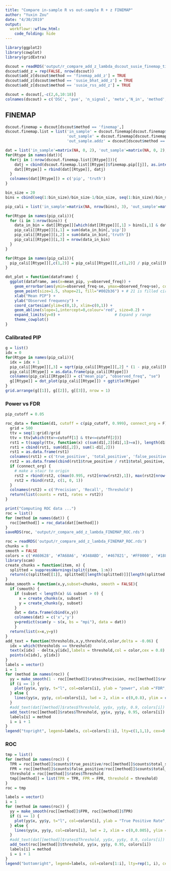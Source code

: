 ```yaml
---
title: "Compare in-sample R vs out-sample R + z FINEMAP"
author: "Yuxin Zou"
date: "4/30/2019"
output: 
  workflowr::wflow_html:
    code_folding: hide
---
```


```r
library(ggplot2)
library(cowplot)
library(gridExtra)
```

```r
dscout = readRDS('output/r_compare_add_z_lambda_dscout_susie_finemap_tibble.rds')
dscout$add_z = rep(FALSE, nrow(dscout))
dscout$add_z[dscout$method == 'finemap_add_z'] = TRUE
dscout$add_z[dscout$method == 'susie_bhat_add_z'] = TRUE
dscout$add_z[dscout$method == 'susie_rss_add_z'] = TRUE

dscout = dscout[,-c(2,6,10:18)]
colnames(dscout) = c('DSC', 'pve', 'n_signal', 'meta','N_in', 'method', 'ld_method','finemap.pip','add_z')
```

## FINEMAP

```r
dscout.finemap = dscout[dscout$method == 'finemap',]
dscout.finemap.list = list('in_sample' = dscout.finemap[dscout.finemap$ld_method == 'in_sample',],
                           'out_sample' = dscout.finemap[dscout.finemap$ld_method == 'out_sample',],
                           'out_sample.addz' = dscout[dscout$method == 'finemap_add_z',])
```

```r
dat = list('in_sample'=matrix(NA, 0, 2), 'out_sample'=matrix(NA, 0, 2), 'out_sample.addz'=matrix(NA, 0, 2))
for(Rtype in names(dat)){
  for(j in 1:nrow(dscout.finemap.list[[Rtype]])){
    datj = cbind(dscout.finemap.list[[Rtype]]$finemap.pip[[j]], as.integer(dscout.finemap.list[[Rtype]]$meta[[j]]$true_coef!=0))
    dat[[Rtype]] = rbind(dat[[Rtype]], datj)
  }
  colnames(dat[[Rtype]]) = c('pip', 'truth')
}
```

```r
bin_size = 20
bins = cbind(seq(1:bin_size)/bin_size-1/bin_size, seq(1:bin_size)/bin_size)

pip_cali = list('in_sample'=matrix(NA, nrow(bins), 3), 'out_sample'=matrix(NA, nrow(bins), 3), 'out_sample.addz'=matrix(NA, nrow(bins), 3))

for(Rtype in names(pip_cali)){
  for (i in 1:nrow(bins)) {
    data_in_bin = dat[[Rtype]][which(dat[[Rtype]][,1] > bins[i,1] & dat[[Rtype]][,1] < bins[i,2]),, drop=FALSE]
    pip_cali[[Rtype]][i,1] = sum(data_in_bin[,'pip'])
    pip_cali[[Rtype]][i,2] = sum(data_in_bin[,'truth'])
    pip_cali[[Rtype]][i,3] = nrow(data_in_bin)
  }
}

for(Rtype in names(pip_cali)){
  pip_cali[[Rtype]][,c(1,2)] = pip_cali[[Rtype]][,c(1,2)] / pip_cali[[Rtype]][,3]
}

```

```r
dot_plot = function(dataframe) {
  ggplot(dataframe, aes(x=mean_pip, y=observed_freq)) + 
    geom_errorbar(aes(ymin=observed_freq-se, ymax=observed_freq+se), colour="gray", size = 0.2, width=.01) + 
    geom_point(size=1.5, shape=21, fill="#002b36") + # 21 is filled circle 
    xlab("Mean PIP") +
    ylab("Observed frequency") +
    coord_cartesian(ylim=c(0,1), xlim=c(0,1)) +
    geom_abline(slope=1,intercept=0,colour='red', size=0.2) +
    expand_limits(y=0) +                        # Expand y range
    theme_cowplot()
}
```

### Calibrated PIP

```r
g = list()
idx = 0
for(Rtype in names(pip_cali)){
  idx = idx + 1
  pip_cali[[Rtype]][,3] = sqrt(pip_cali[[Rtype]][,2] * (1 - pip_cali[[Rtype]][,2]) / pip_cali[[Rtype]][,3]) * 2
  pip_cali[[Rtype]] = as.data.frame(pip_cali[[Rtype]])
  colnames(pip_cali[[Rtype]]) = c("mean_pip", "observed_freq", "se")
  g[[Rtype]] = dot_plot(pip_cali[[Rtype]]) + ggtitle(Rtype)
}
grid.arrange(g[[1]], g[[2]], g[[3]], nrow = 1)
```

### Power vs FDR

```r
pip_cutoff = 0.05

roc_data = function(d1, cutoff = c(pip_cutoff, 0.999), connect_org = F) {
  grid = 500
  ttv = seq(1:grid)/grid
  ttv = ttv[which(ttv>=cutoff[1] & ttv<=cutoff[2])]
  rst1 = t(sapply(ttv, function(x) c(sum(d1[,2][d1[,1]>=x]), length(d1[,2][d1[,1]>=x]), sum(d1[,2][d1[,1]>=x]==0))))
  rst1 = cbind(rst1, sum(d1[,2]), sum(1-d1[,2]))
  rst1 = as.data.frame(rst1)
  colnames(rst1) = c('true_positive', 'total_positive', 'false_positive', 'total_signal','total_null')
  rst2 = as.data.frame(cbind(rst1$true_positive / rst1$total_positive, rst1$true_positive / rst1$total_signal,  ttv))
  if (connect_org) {
    # make a stair to origin
    rst2 = rbind(rst2, c(max(0.995, rst2[nrow(rst2),1]), max(rst2[nrow(rst2),2]-0.01, 0), rst2[nrow(rst2),3]))
    rst2 = rbind(rst2, c(1, 0, 1))
  }
  colnames(rst2) = c('Precision', 'Recall', 'Threshold')
  return(list(counts = rst1, rates = rst2))
}

print("Computing ROC data ...")
roc = list()
for (method in names(dat)) {
  roc[[method]] = roc_data(dat[[method]])
}
saveRDS(roc, 'output/r_compare_add_z_lambda_FINEMAP_ROC.rds')
```

```r
roc = readRDS('output/r_compare_add_z_lambda_FINEMAP_ROC.rds')
chunks = 0
smooth = FALSE
colors = c('#A60628', '#7A68A6', '#348ABD', '#467821', '#FF0000', '#188487', '#E2A233','#A9A9A9', '#000000', '#FF00FF', '#FFD700', '#ADFF2F', '#00FFFF')
library(scam)
create_chunks = function(item, n) {
  splitted = suppressWarnings(split(item, 1:n))
  return(c(splitted[[1]], splitted[[length(splitted)]][length(splitted[[length(splitted)]])]))
}
make_smooth = function(x,y,subset=chunks, smooth = FALSE){
  if (smooth) {
    if (subset < length(x) && subset > 0) {
      x = create_chunks(x, subset)
      y = create_chunks(y, subset)
    }
    dat = data.frame(cbind(x,y))
    colnames(dat) = c('x','y')
    y=predict(scam(y ~ s(x, bs = "mpi"), data = dat))
    }
  return(list(x=x,y=y))
}
add_text = function(thresholds,x,y,threshold,color,delta = -0.06) {
  idx = which(thresholds == threshold)
  text(x[idx] - delta,y[idx],labels = threshold,col = color,cex = 0.8)
  points(x[idx], y[idx])
}
labels = vector()
i = 1
for (method in names(roc)) {
  yy = make_smooth(1 - roc[[method]]$rates$Precision, roc[[method]]$rates$Recall)
  if (i == 1) {
    plot(yy$x, yy$y, t="l", col=colors[i], ylab = "power", xlab ="FDR", main = 'Power vs FDR', bty='l', lwd = 2, xlim = c(0,0.8), ylim = c(0,0.8))
  } else {
    lines(yy$x, yy$y, col=colors[i], lwd = 2, xlim = c(0,0.8), ylim = c(0,0.8))
  }
  #add_text(dat[[method]]$rates$Threshold, yy$x, yy$y, 0.9, colors[i])
  add_text(roc[[method]]$rates$Threshold, yy$x, yy$y, 0.95, colors[i])
  labels[i] = method
  i = i + 1
}
legend("topright", legend=labels, col=colors[1:i], lty=c(1,1,1), cex=0.8)

```

### ROC
```r
tmp = list()
for (method in names(roc)) {
  TPR = roc[[method]]$counts$true_positive/roc[[method]]$counts$total_signal
  FPR = roc[[method]]$counts$false_positive/roc[[method]]$counts$total_null
  threshold = roc[[method]]$rates$Threshold
  tmp[[method]] = list(TPR = TPR, FPR = FPR, threshold = threshold)
}
roc = tmp
```

```r
labels = vector()
i = 1
for (method in names(roc)) {
  yy = make_smooth(roc[[method]]$FPR, roc[[method]]$TPR)
  if (i == 1) {
    plot(yy$x, yy$y, t="l", col=colors[i], ylab = "True Positive Rate", xlab ="False Positive Rate", main = 'ROC', bty='l', lwd = 3, xlim = c(0,0.005), ylim = c(0,0.6))
  } else {
    lines(yy$x, yy$y, col=colors[i], lwd = 2, xlim = c(0,0.005), ylim = c(0,0.6))
  }
  #add_text(dat[[method]]$rates$Threshold, yy$x, yy$y, 0.9, colors[i])
  add_text(roc[[method]]$threshold, yy$x, yy$y, 0.95, colors[i])
  labels[i] = method
  i = i + 1
}
legend("bottomright", legend=labels, col=colors[1:i], lty=rep(1, i), cex=0.8, lwd=rep(3, i))
```
